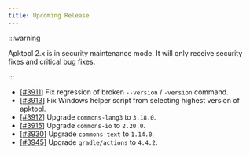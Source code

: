 ```yaml
---
title: Upcoming Release
---
```


:::warning

Apktool 2.x is in security maintenance mode. It will only receive security fixes and critical bug fixes.

:::

- [[#3911](https://github.com/iBotPeaches/Apktool/pull/3911)] Fix regression of broken `--version` / `-version` command.
- [[#3913](https://github.com/iBotPeaches/Apktool/pull/3913)] Fix Windows helper script from selecting highest version of apktool.
- [[#3912](https://github.com/iBotPeaches/Apktool/pull/3912)] Upgrade `commons-lang3` to `3.18.0`.
- [[#3915](https://github.com/iBotPeaches/Apktool/pull/3915)] Upgrade `commons-io` to `2.20.0`.
- [[#3930](https://github.com/iBotPeaches/Apktool/pull/3930)] Upgrade `commons-text` to `1.14.0`.
- [[#3945](https://github.com/iBotPeaches/Apktool/pull/3945)] Upgrade `gradle/actions` to `4.4.2`.
